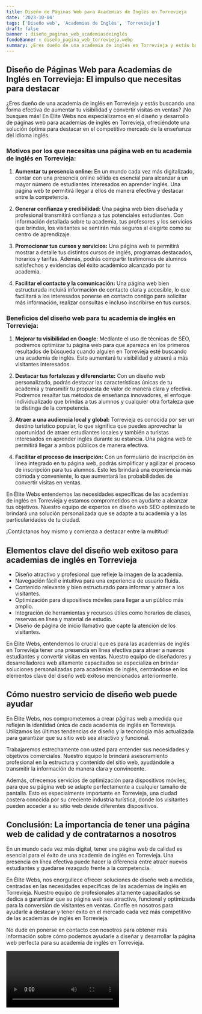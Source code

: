 ```yaml
---
title: Diseño de Páginas Web para Academias de Inglés en Torrevieja
date: '2023-10-04'
tags: ['Diseño web', 'Academias de Inglés', 'Torrevieja']
draft: false
banner : diseño_paginas_web_academiasdeinglés
fondoBanner : diseño_pagina_web_torrevieja.webp
summary: ¿Eres dueño de una academia de inglés en Torrevieja y estás buscando una forma efectiva de aumentar tu visibilidad y convertir visitas en ventas? ¡No busques más! En Élite Webs nos especializamos en el diseño y desarrollo de páginas web para academias de inglés en Torrevieja, ofreciéndote una solución óptima para destacar en el competitivo mercado de la enseñanza del idioma inglés.
---
```


## Diseño de Páginas Web para Academias de Inglés en Torrevieja: El impulso que necesitas para destacar

¿Eres dueño de una academia de inglés en Torrevieja y estás buscando una forma efectiva de aumentar tu visibilidad y convertir visitas en ventas? ¡No busques más! En Élite Webs nos especializamos en el diseño y desarrollo de páginas web para academias de inglés en Torrevieja, ofreciéndote una solución óptima para destacar en el competitivo mercado de la enseñanza del idioma inglés.

### Motivos por los que necesitas una página web en tu academia de inglés en Torrevieja:

1. **Aumentar tu presencia online:** En un mundo cada vez más digitalizado, contar con una presencia online sólida es esencial para alcanzar a un mayor número de estudiantes interesados en aprender inglés. Una página web te permitirá llegar a ellos de manera efectiva y destacar entre la competencia.

2. **Generar confianza y credibilidad:** Una página web bien diseñada y profesional transmitirá confianza a tus potenciales estudiantes. Con información detallada sobre tu academia, tus profesores y los servicios que brindas, los visitantes se sentirán más seguros al elegirte como su centro de aprendizaje.

3. **Promocionar tus cursos y servicios:** Una página web te permitirá mostrar a detalle tus distintos cursos de inglés, programas destacados, horarios y tarifas. Además, podrás compartir testimonios de alumnos satisfechos y evidencias del éxito académico alcanzado por tu academia.

4. **Facilitar el contacto y la comunicación:** Una página web bien estructurada incluirá información de contacto clara y accesible, lo que facilitará a los interesados ponerse en contacto contigo para solicitar más información, realizar consultas e incluso inscribirse en tus cursos.

### Beneficios del diseño web para tu academia de inglés en Torrevieja:

1. **Mejorar tu visibilidad en Google:** Mediante el uso de técnicas de SEO, podremos optimizar tu página web para que aparezca en los primeros resultados de búsqueda cuando alguien en Torrevieja esté buscando una academia de inglés. Esto aumentará tu visibilidad y atraerá a más visitantes interesados.

2. **Destacar tus fortalezas y diferenciarte:** Con un diseño web personalizado, podrás destacar las características únicas de tu academia y transmitir tu propuesta de valor de manera clara y efectiva. Podremos resaltar tus métodos de enseñanza innovadores, el enfoque individualizado que brindas a tus alumnos y cualquier otra fortaleza que te distinga de la competencia.

3. **Atraer a una audiencia local y global:** Torrevieja es conocida por ser un destino turístico popular, lo que significa que puedes aprovechar la oportunidad de atraer estudiantes locales y también a turistas interesados en aprender inglés durante su estancia. Una página web te permitirá llegar a ambos públicos de manera efectiva.

4. **Facilitar el proceso de inscripción:** Con un formulario de inscripción en línea integrado en tu página web, podrás simplificar y agilizar el proceso de inscripción para tus alumnos. Esto les brindará una experiencia más cómoda y conveniente, lo que aumentará las probabilidades de convertir visitas en ventas.

En Élite Webs entendemos las necesidades específicas de las academias de inglés en Torrevieja y estamos comprometidos en ayudarte a alcanzar tus objetivos. Nuestro equipo de expertos en diseño web SEO optimizado te brindará una solución personalizada que se adapte a tu academia y a las particularidades de tu ciudad.

¡Contáctanos hoy mismo y comienza a destacar entre la multitud!

<GifSeo />

<Cta />

## Elementos clave del diseño web exitoso para academias de inglés en Torrevieja

- Diseño atractivo y profesional que refleje la imagen de la academia.
- Navegación fácil e intuitiva para una experiencia de usuario fluida.
- Contenido relevante y bien estructurado para informar y atraer a los visitantes.
- Optimización para dispositivos móviles para llegar a un público más amplio.
- Integración de herramientas y recursos útiles como horarios de clases, reservas en línea y material de estudio.
- Diseño de página de inicio llamativo que capte la atención de los visitantes.

En Élite Webs, entendemos lo crucial que es para las academias de inglés en Torrevieja tener una presencia en línea efectiva para atraer a nuevos estudiantes y convertir visitas en ventas. Nuestro equipo de diseñadores y desarrolladores web altamente capacitados se especializa en brindar soluciones personalizadas para academias de inglés, centrándose en los elementos clave del diseño web exitoso mencionados anteriormente.

## Cómo nuestro servicio de diseño web puede ayudar

En Élite Webs, nos comprometemos a crear páginas web a medida que reflejen la identidad única de cada academia de inglés en Torrevieja. Utilizamos las últimas tendencias de diseño y la tecnología más actualizada para garantizar que su sitio web sea atractivo y funcional.

Trabajaremos estrechamente con usted para entender sus necesidades y objetivos comerciales. Nuestro equipo le brindará asesoramiento profesional en la estructura y contenido del sitio web, ayudándole a transmitir la información de manera clara y convincente.

Además, ofrecemos servicios de optimización para dispositivos móviles, para que su página web se adapte perfectamente a cualquier tamaño de pantalla. Esto es especialmente importante en Torrevieja, una ciudad costera conocida por su creciente industria turística, donde los visitantes pueden acceder a su sitio web desde diferentes dispositivos.

## Conclusión: La importancia de tener una página web de calidad y de contratarnos a nosotros

En un mundo cada vez más digital, tener una página web de calidad es esencial para el éxito de una academia de inglés en Torrevieja. Una presencia en línea efectiva puede hacer la diferencia entre atraer nuevos estudiantes y quedarse rezagado frente a la competencia.

En Élite Webs, nos enorgullece ofrecer soluciones de diseño web a medida, centradas en las necesidades específicas de las academias de inglés en Torrevieja. Nuestro equipo de profesionales altamente capacitados se dedica a garantizar que su página web sea atractiva, funcional y optimizada para la conversión de visitantes en ventas. Confíe en nosotros para ayudarle a destacar y tener éxito en el mercado cada vez más competitivo de las academias de inglés en Torrevieja.

No dude en ponerse en contacto con nosotros para obtener más información sobre cómo podemos ayudarle a diseñar y desarrollar la página web perfecta para su academia de inglés en Torrevieja.

<Video />

<CtaBot job='Academias de Inglés' city='Torrevieja'/>

<Gmaps query='Torrevieja+españa+maps' />